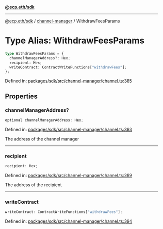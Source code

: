[**@ecp.eth/sdk**](../../index.mdx)

***

[@ecp.eth/sdk](/sdk-reference/index.mdx) / [channel-manager](/sdk-reference/channel-manager/index.mdx) / WithdrawFeesParams

# Type Alias: WithdrawFeesParams

```ts
type WithdrawFeesParams = {
  channelManagerAddress?: Hex;
  recipient: Hex;
  writeContract: ContractWriteFunctions["withdrawFees"];
};
```

Defined in: [packages/sdk/src/channel-manager/channel.ts:385](https://github.com/ecp-eth/comments-monorepo/blob/main/packages/sdk/src/channel-manager/channel.ts#L385)

## Properties

### channelManagerAddress?

```ts
optional channelManagerAddress: Hex;
```

Defined in: [packages/sdk/src/channel-manager/channel.ts:393](https://github.com/ecp-eth/comments-monorepo/blob/main/packages/sdk/src/channel-manager/channel.ts#L393)

The address of the channel manager

***

### recipient

```ts
recipient: Hex;
```

Defined in: [packages/sdk/src/channel-manager/channel.ts:389](https://github.com/ecp-eth/comments-monorepo/blob/main/packages/sdk/src/channel-manager/channel.ts#L389)

The address of the recipient

***

### writeContract

```ts
writeContract: ContractWriteFunctions["withdrawFees"];
```

Defined in: [packages/sdk/src/channel-manager/channel.ts:394](https://github.com/ecp-eth/comments-monorepo/blob/main/packages/sdk/src/channel-manager/channel.ts#L394)
